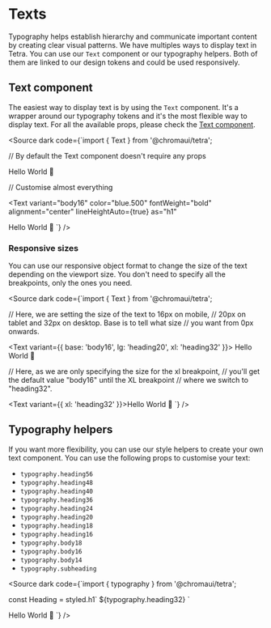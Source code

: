 
<Meta title="Core Concepts/Texts" />

# Texts

Typography helps establish hierarchy and communicate important content by creating clear visual patterns. We have multiples ways to display text in Tetra. You can use our `Text` component or our typography helpers. Both of them are linked to our design tokens and could be used responsively.

## Text component

The easiest way to display text is by using the `Text` component. It's a wrapper around our typography tokens and it's the most flexible way to display text. For all the available props, please check the [Text component](/docs/components-text--docs).

<Source
  dark
  code={`import { Text } from '@chromaui/tetra';

// By default the Text component doesn't require any props

<Text>Hello World 👋</Text>

// Customise almost everything

<Text
  variant="body16"
  color="blue.500"
  fontWeight="bold"
  alignment="center"
  lineHeightAuto={true}
  as="h1"
>
  Hello World 👋
</Text>
`} />

### Responsive sizes

You can use our responsive object format to change the size of the text depending on the viewport size. You don't need to specify all the breakpoints, only the ones you need.

<Source
  dark
  code={`import { Text } from '@chromaui/tetra';

// Here, we are setting the size of the text to 16px on mobile,
// 20px on tablet and 32px on desktop. Base is to tell what size
// you want from 0px onwards.

<Text variant={{ base: 'body16', lg: 'heading20', xl: 'heading32' }}>
  Hello World 👋
</Text>

// Here, as we are only specifying the size for the xl breakpoint,
// you'll get the default value "body16" until the XL breakpoint
// where we switch to "heading32".

<Text variant={{ xl: 'heading32' }}>Hello World 👋</Text>
`} />

## Typography helpers

If you want more flexibility, you can use our style helpers to create your own text component. You can use the following props to customise your text:

- `typography.heading56`
- `typography.heading48`
- `typography.heading40`
- `typography.heading36`
- `typography.heading24`
- `typography.heading20`
- `typography.heading18`
- `typography.heading16`
- `typography.body18`
- `typography.body16`
- `typography.body14`
- `typography.subheading`

<Source
  dark
  code={`import { typography } from '@chromaui/tetra';

const Heading = styled.h1\`
\${typography.heading32}
\`

<Heading>Hello World 👋</Heading>
`} />
